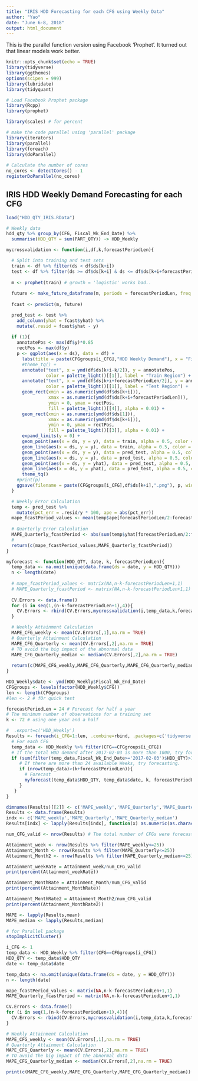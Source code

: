 ---
title: "IRIS HDD Forecasting for each CFG using Weekly Data"
author: "Yao"
date: "June 6-8, 2018"
output: html_document
---

This is the parallel function version using Facebook 'Prophet'.
It turned out that linear models work better.

```{r setup, include=FALSE}
knitr::opts_chunk$set(echo = TRUE)
library(tidyverse)
library(ggthemes)
options(scipen = 999)
library(lubridate)
library(tidyquant)

# Load Facebook Prophet package
library(Rcpp)
library(prophet)

library(scales) # for percent

# make the code parallel using 'parallel' package
library(iterators)
library(parallel)
library(foreach)
library(doParallel)
 
# Calculate the number of cores
no_cores <- detectCores() - 1
registerDoParallel(no_cores)
```

## IRIS HDD Weekly Demand Forecasting for each CFG

```{r load the data}
load("HDD_QTY_IRIS.RData")

# Weekly data
hdd_qty %>% group_by(CFG, Fiscal_Wk_End_Date) %>%
  summarise(HDD_QTY = sum(PART_QTY)) -> HDD_Weekly
```

```{r Cross Validation Function}
mycrossvalidation <- function(i,df,k,forecastPeriodLen){

  # Split into training and test sets
  train <- df %>% filter(ds < df$ds[k+i])
  test <- df %>% filter(ds >= df$ds[k+i] & ds <= df$ds[k+i+forecastPeriodLen-1])
  
  m <- prophet(train) # growth = 'logistic' works bad..
  
  future <- make_future_dataframe(m, periods = forecastPeriodLen, freq = 'week',include_history = FALSE)
  
  fcast <- predict(m, future)

  pred_test <- test %>%
    add_column(yhat = fcast$yhat) %>%
    mutate(.resid = fcast$yhat - y)
  
  if (1){
    annotatePos <- max(df$y)*0.85
    rectPos <- max(df$y)
    p <- ggplot(aes(x = ds), data = df) +
      labs(title = paste(CFGgroups[i_CFG],"HDD Weekly Demand"), x = "Fiscal Week End Date",y='Weekly Demand') +
      #theme_tq() +
      annotate("text", x = ymd(df$ds[k+i-k/2]), y = annotatePos,
               color = palette_light()[[1]], label = "Train Region") +
      annotate("text", x = ymd(df$ds[k+i+forecastPeriodLen/2]), y = annotatePos*0.85,
               color = palette_light()[[1]], label = "Test Region") +
      geom_rect(xmin = as.numeric(ymd(df$ds[k+i])),
                xmax = as.numeric(ymd(df$ds[k+i+forecastPeriodLen])),
                ymin = 0, ymax = rectPos,
                fill = palette_light()[[4]], alpha = 0.01) + 
      geom_rect(xmin = as.numeric(ymd(df$ds[1])),
                xmax = as.numeric(ymd(df$ds[k+i])),
                ymin = 0, ymax = rectPos,
                fill = palette_light()[[3]], alpha = 0.01) + 
      expand_limits(y = 0) +
      geom_point(aes(x = ds, y = y), data = train, alpha = 0.5, color = palette_light()[[1]]) + 
      geom_line(aes(x = ds, y = y), data = train, alpha = 0.5, color = palette_light()[[1]]) +
      geom_point(aes(x = ds, y = y), data = pred_test, alpha = 0.5, color = palette_light()[[1]]) + 
      geom_line(aes(x = ds, y = y), data = pred_test, alpha = 0.5, color = palette_light()[[1]]) +
      geom_point(aes(x = ds, y = yhat), data = pred_test, alpha = 0.5, color = palette_light()[[2]]) + 
      geom_line(aes(x = ds, y = yhat), data = pred_test, alpha = 0.5, color = palette_light()[[2]]) +
      theme_tq() 
    #print(p)
    ggsave(filename = paste(CFGgroups[i_CFG],df$ds[k+i],".png"), p, width=10)
  }

  # Weekly Error Calculation
  temp <- pred_test %>%
    mutate(pct_err = .resid/y * 100, ape = abs(pct_err))
  mape_fcastPeriod_values <- mean(temp$ape[forecastPeriodLen/2:forecastPeriodLen])
  
  # Quarterly Error Calculation
  MAPE_Quarterly_fcastPeriod <- abs(sum(temp$yhat[forecastPeriodLen/2:forecastPeriodLen])-sum(temp$y[forecastPeriodLen/2:forecastPeriodLen]))/sum(temp$y[forecastPeriodLen/2:forecastPeriodLen]) * 100
  # 
  return(c(mape_fcastPeriod_values,MAPE_Quarterly_fcastPeriod))
}
```


```{r Forecast Function}
myforecast <- function(HDD_QTY, date, k, forecastPeriodLen){
  temp_data <- na.omit(unique(data.frame(ds = date, y = HDD_QTY)))
  n <- length(date)
  
  # mape_fcastPeriod_values <- matrix(NA,n-k-forecastPeriodLen+1,1)
  # MAPE_Quarterly_fcastPeriod <- matrix(NA,n-k-forecastPeriodLen+1,1)
  
  CV.Errors <- data.frame()
  for (i in seq(1,(n-k-forecastPeriodLen+1),4)){
    CV.Errors <- rbind(CV.Errors,mycrossvalidation(i,temp_data,k,forecastPeriodLen))
  }

  # Weekly Attainment Calculation
  MAPE_CFG_weekly <- mean(CV.Errors[,1],na.rm = TRUE)
  # Quarterly Attainment Calculation 
  MAPE_CFG_Quarterly <- mean(CV.Errors[,2],na.rm = TRUE)
  # TO avoid the big impact of the abnormal data
  MAPE_CFG_Quarterly_median <- median(CV.Errors[,2],na.rm = TRUE)
  
  return(c(MAPE_CFG_weekly,MAPE_CFG_Quarterly,MAPE_CFG_Quarterly_median))
}
```


```{r Run the fuctions parallel}
HDD_Weekly$date <- ymd(HDD_Weekly$Fiscal_Wk_End_Date)
CFGgroups <- levels(factor(HDD_Weekly$CFG))
len <- length(CFGgroups)
#len <- 2 # fOr quick test

forecastPeriodLen = 24 # Forecast for half a year
# The minimum number of observations for a training set
k <- 72 # using one year and a half

#  .export=c('HDD_Weekly')
Results <- foreach(i_CFG=1:len, .combine=rbind, .packages=c('tidyverse','prophet','Rcpp','ggthemes','lubridate','tidyquant')) %dopar% {
  # For each CFG
  temp_data <- HDD_Weekly %>% filter(CFG==CFGgroups[i_CFG])
  # If the total HDD demand after 2017-02-03 is more than 1000, try forecasting.
  if (sum(filter(temp_data,Fiscal_Wk_End_Date>='2017-02-03')$HDD_QTY)>1000){
     # If there are more than 24 available Weeks, try forecasting.
     if (nrow(temp_data)>(k+forecastPeriodLen)){
       # Forecast
       myforecast(temp_data$HDD_QTY, temp_data$date, k, forecastPeriodLen)
     }
   }
}

dimnames(Results)[[2]] <- c('MAPE_weekly','MAPE_Quarterly','MAPE_Quarterly_median')
Results <- data.frame(Results)
indx <- c('MAPE_weekly','MAPE_Quarterly','MAPE_Quarterly_median')
Results[indx] <- lapply(Results[indx], function(x) as.numeric(as.character(x)))

num_CFG_valid <- nrow(Results) # The total number of CFGs were forecasted.

Attainment_week <- nrow(Results %>% filter(MAPE_weekly<=25))
Attainment_Month <- nrow(Results %>% filter(MAPE_Quarterly<=25))
Attainment_Month2 <- nrow(Results %>% filter(MAPE_Quarterly_median<=25))

Attainment_weekRate = Attainment_week/num_CFG_valid
print(percent(Attainment_weekRate))

Attainment_MonthRate = Attainment_Month/num_CFG_valid
print(percent(Attainment_MonthRate))

Attainment_MonthRate2 = Attainment_Month2/num_CFG_valid
print(percent(Attainment_MonthRate2))

MAPE <- lapply(Results,mean)
MAPE_median <- lapply(Results,median)
```

```{r close the clusters}
# for Parallel package
stopImplicitCluster()
```

```{r Debug, eval=FALSE, include=FALSE}
i_CFG <- 1
temp_data <- HDD_Weekly %>% filter(CFG==CFGgroups[i_CFG])
HDD_QTY <- temp_data$HDD_QTY
date <- temp_data$date

temp_data <- na.omit(unique(data.frame(ds = date, y = HDD_QTY)))
n <- length(date)

mape_fcastPeriod_values <- matrix(NA,n-k-forecastPeriodLen+1,1)
MAPE_Quarterly_fcastPeriod <- matrix(NA,n-k-forecastPeriodLen+1,1)

CV.Errors <- data.frame()
for (i in seq(1,(n-k-forecastPeriodLen+1),4)){
  CV.Errors <- rbind(CV.Errors,mycrossvalidation(i,temp_data,k,forecastPeriodLen))
}

# Weekly Attainment Calculation
MAPE_CFG_weekly <- mean(CV.Errors[,1],na.rm = TRUE)
# Quarterly Attainment Calculation 
MAPE_CFG_Quarterly <- mean(CV.Errors[,2],na.rm = TRUE)
# TO avoid the big impact of the abnormal data
MAPE_CFG_Quarterly_median <- median(CV.Errors[,2],na.rm = TRUE)

print(c(MAPE_CFG_weekly,MAPE_CFG_Quarterly,MAPE_CFG_Quarterly_median))
```

